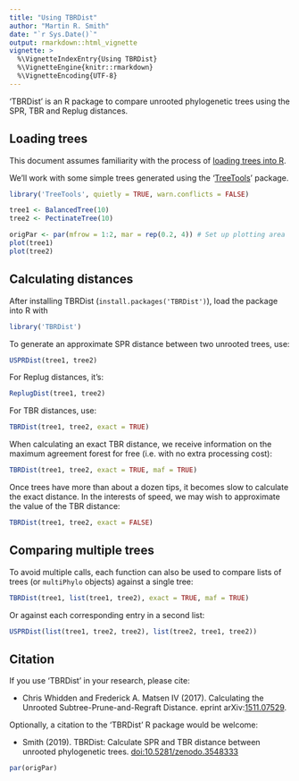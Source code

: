---
title: "Using TBRDist"
author: "Martin R. Smith"
date: "`r Sys.Date()`"
output: rmarkdown::html_vignette
vignette: >
  %\VignetteIndexEntry{Using TBRDist}
  %\VignetteEngine{knitr::rmarkdown}
  %\VignetteEncoding{UTF-8}
---

'TBRDist' is an R package to compare unrooted phylogenetic trees using the 
SPR, TBR and Replug distances.

## Loading trees

This document assumes familiarity with the process of [loading trees into R](https://ms609.github.io/TreeTools/articles/load-trees.html).

We'll work with some simple trees generated using the 
'[TreeTools](https://ms609.github.io/TreeTools)' package.

```{r, align='center', fig.width=7}
library('TreeTools', quietly = TRUE, warn.conflicts = FALSE)

tree1 <- BalancedTree(10)
tree2 <- PectinateTree(10)

origPar <- par(mfrow = 1:2, mar = rep(0.2, 4)) # Set up plotting area
plot(tree1)
plot(tree2)
```

## Calculating distances

After installing TBRDist (`install.packages('TBRDist')`), load the package into
R with

```{r}
library('TBRDist')
```

To generate an approximate SPR distance between two unrooted trees, use:

```{r}
USPRDist(tree1, tree2)
```

For Replug distances, it's:

```{R}
ReplugDist(tree1, tree2)
```

For TBR distances, use:

```{r}
TBRDist(tree1, tree2, exact = TRUE)
```

When calculating an exact TBR distance, we receive information on the
maximum agreement forest for free (i.e. with no extra processing cost):

```{r}
TBRDist(tree1, tree2, exact = TRUE, maf = TRUE)
```

Once trees have more than about a dozen tips, it becomes slow to calculate the 
exact distance.  In the interests of speed, we may wish to approximate the value
of the TBR distance:

```{r}
TBRDist(tree1, tree2, exact = FALSE)
```

## Comparing multiple trees

To avoid multiple calls, each function can also be used to compare lists of 
trees (or `multiPhylo` objects) against a single tree:

```{r}
TBRDist(tree1, list(tree1, tree2), exact = TRUE, maf = TRUE)
```

Or against each corresponding entry in a second list:

```{r}
USPRDist(list(tree1, tree2, tree2), list(tree2, tree1, tree2))
```

## Citation

If you use 'TBRDist' in your research, please cite:

* Chris Whidden and Frederick A. Matsen IV (2017). Calculating the Unrooted Subtree-Prune-and-Regraft Distance. eprint arXiv:[1511.07529](http://arxiv.org/abs/1511.07529).

Optionally, a citation to the 'TBRDist' R package would be welcome:

* Smith (2019). TBRDist: Calculate SPR and TBR distance between unrooted phylogenetic trees. [doi:10.5281/zenodo.3548333](https://dx.doi.org/10.5281/zenodo.3548333)

```{r echo=FALSE}
par(origPar)
```
